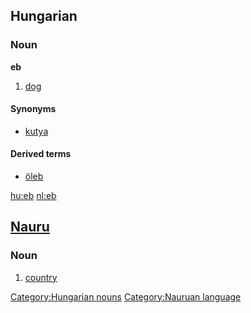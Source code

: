 ==Hungarian==
=== Noun ===
'''eb'''

#[[dog]]

====Synonyms====
*[[kutya]]

====Derived terms====
*[[öleb]]

[[hu:eb]]
[[nl:eb]]
[[Category:Hungarian nouns]]

==[[Nauru]]==
===Noun===
# [[country]]
[[Category:Nauruan language]]